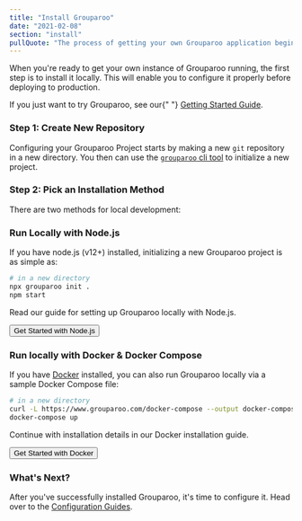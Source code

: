```yaml
---
title: "Install Grouparoo"
date: "2021-02-08"
section: "install"
pullQuote: "The process of getting your own Grouparoo application begins with local installation."
---
```


When you're ready to get your own instance of Grouparoo running, the first step is to install it locally. This will enable you to configure it properly before deploying to production.

<Alert variant="primary">
  <p className="mb-0">
    If you just want to try Grouparoo, see our{" "}
    <a href="/docs/getting-started">Getting Started Guide</a>.
  </p>
</Alert>

### Step 1: Create New Repository

Configuring your Grouparoo Project starts by making a new `git` repository in a new directory. You then can use the [`grouparoo` cli tool](/docs/cli) to initialize a new project.

### Step 2: Pick an Installation Method

There are two methods for local development:

<!-- prettier-ignore -->
<Tabs defaultActiveKey="node">
  <Tab
    key="node"
    eventKey="node"
    title="Node.js"
    style={{ padding: "1rem" }}
  >
<h3>Run Locally with Node.js</h3>

If you have node.js (v12+) installed, initializing a new Grouparoo project is as simple as:

```bash
# in a new directory
npx grouparoo init .
npm start
```

Read our guide for setting up Grouparoo locally with Node.js.

<Button variant="outline-primary" href="/docs/installation/node">
  Get Started with Node.js
</Button>

  </Tab>
  <Tab
    key="docker"
    eventKey="docker"
    title="Docker"
    style={{ padding: "1rem" }}
  >
<h3>Run locally with Docker & Docker Compose</h3>

If you have [Docker](https://www.docker.com/) installed, you can also run Grouparoo locally via a sample Docker Compose file:

```bash
# in a new directory
curl -L https://www.grouparoo.com/docker-compose --output docker-compose.yml
docker-compose up
```

Continue with installation details in our Docker installation guide.

<Button variant="outline-primary" href="/docs/installation/docker">
  Get Started with Docker
</Button>

  </Tab>
</Tabs>

### What's Next?

After you've successfully installed Grouparoo, it's time to configure it. Head over to the [Configuration Guides](/docs/config).

